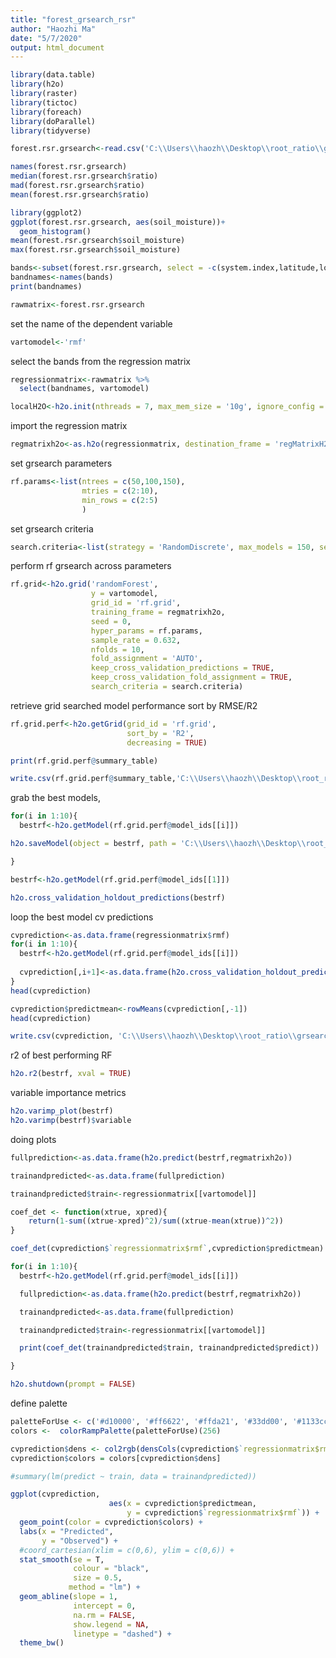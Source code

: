 ---
title: "forest_grsearch_rsr"
author: "Haozhi Ma"
date: "5/7/2020"
output: html_document
---




```{R}
library(data.table)
library(h2o)
library(raster)
library(tictoc)
library(foreach)
library(doParallel)
library(tidyverse)
```


```{R}
forest.rsr.grsearch<-read.csv('C:\\Users\\haozh\\Desktop\\root_ratio\\grsearch\\forest_rsr_sample_for_grsearch_20200517.csv')

```

```{R}
names(forest.rsr.grsearch)
median(forest.rsr.grsearch$ratio)
mad(forest.rsr.grsearch$ratio)
mean(forest.rsr.grsearch$ratio)
```
```{R}
library(ggplot2)
ggplot(forest.rsr.grsearch, aes(soil_moisture))+
  geom_histogram()
mean(forest.rsr.grsearch$soil_moisture)
max(forest.rsr.grsearch$soil_moisture)
```

```{R}
bands<-subset(forest.rsr.grsearch, select = -c(system.index,latitude,longitude,index,Pixel_Lat, Pixel_Long,latitude_209564535,longitude_209564535,ratio,.geo,Global_Biomass_IPCC,X,X_1,Abs_Lat,rmf))
bandnames<-names(bands)
print(bandnames)

```


```{R}
rawmatrix<-forest.rsr.grsearch

```



set the name of the dependent variable

```{R}
vartomodel<-'rmf'
```
select the bands from the regression matrix
```{R}
regressionmatrix<-rawmatrix %>%
  select(bandnames, vartomodel)
```

```{R}
localH2O<-h2o.init(nthreads = 7, max_mem_size = '10g', ignore_config = TRUE)

```


import the regression matrix
```{R}
regmatrixh2o<-as.h2o(regressionmatrix, destination_frame = 'regMatrixH2O')
```


set grsearch parameters

```{R}
rf.params<-list(ntrees = c(50,100,150),
                mtries = c(2:10),
                min_rows = c(2:5)
                )

```

set grsearch criteria

```{R}
search.criteria<-list(strategy = 'RandomDiscrete', max_models = 150, seed = 0, max_runtime_secs = 3600)


```



perform rf grsearch across parameters

```{R}
rf.grid<-h2o.grid('randomForest',
                  y = vartomodel,
                  grid_id = 'rf.grid',
                  training_frame = regmatrixh2o,
                  seed = 0,
                  hyper_params = rf.params,
                  sample_rate = 0.632,
                  nfolds = 10,
                  fold_assignment = 'AUTO',
                  keep_cross_validation_predictions = TRUE,
                  keep_cross_validation_fold_assignment = TRUE,
                  search_criteria = search.criteria)
```



retrieve grid searched model performance sort by RMSE/R2


```{R}
rf.grid.perf<-h2o.getGrid(grid_id = 'rf.grid',
                          sort_by = 'R2',
                          decreasing = TRUE)

```





```{R}
print(rf.grid.perf@summary_table)

```


```{R}
write.csv(rf.grid.perf@summary_table,'C:\\Users\\haozh\\Desktop\\root_ratio\\grsearch\\forest_rfgrsearch_r2_20200517.csv')
```

grab the best models,

```{R}

for(i in 1:10){
  bestrf<-h2o.getModel(rf.grid.perf@model_ids[[i]])

h2o.saveModel(object = bestrf, path = 'C:\\Users\\haozh\\Desktop\\root_ratio\\grsearch\\best_forest_models',force = TRUE)

}

```




```{R}
bestrf<-h2o.getModel(rf.grid.perf@model_ids[[1]])

h2o.cross_validation_holdout_predictions(bestrf)

```

loop the best model cv predictions


```{R}
cvprediction<-as.data.frame(regressionmatrix$rmf)
for(i in 1:10){
  bestrf<-h2o.getModel(rf.grid.perf@model_ids[[i]])
  
  cvprediction[,i+1]<-as.data.frame(h2o.cross_validation_holdout_predictions(bestrf))
}
head(cvprediction)
```

```{R}
cvprediction$predictmean<-rowMeans(cvprediction[,-1])
head(cvprediction)
```

```{R}

write.csv(cvprediction, 'C:\\Users\\haozh\\Desktop\\root_ratio\\grsearch\\forest_cvprediction_20200821.csv')

```


r2 of best performing RF

```{R}
h2o.r2(bestrf, xval = TRUE)

```
variable importance metrics

```{R}
h2o.varimp_plot(bestrf)
h2o.varimp(bestrf)$variable
```



doing plots


```{R}
fullprediction<-as.data.frame(h2o.predict(bestrf,regmatrixh2o))

trainandpredicted<-as.data.frame(fullprediction)

trainandpredicted$train<-regressionmatrix[[vartomodel]]

```

```{R}
coef_det <- function(xtrue, xpred){
    return(1-sum((xtrue-xpred)^2)/sum((xtrue-mean(xtrue))^2))
}

```

```{R}
coef_det(cvprediction$`regressionmatrix$rmf`,cvprediction$predictmean)

```

```{R}

for(i in 1:10){
  bestrf<-h2o.getModel(rf.grid.perf@model_ids[[i]])

  fullprediction<-as.data.frame(h2o.predict(bestrf,regmatrixh2o))

  trainandpredicted<-as.data.frame(fullprediction)

  trainandpredicted$train<-regressionmatrix[[vartomodel]]

  print(coef_det(trainandpredicted$train, trainandpredicted$predict))

}

```

```{R}
h2o.shutdown(prompt = FALSE)

```


define palette

```{R}
paletteForUse <- c('#d10000', '#ff6622', '#ffda21', '#33dd00', '#1133cc', '#220066', '#330044')
colors <-  colorRampPalette(paletteForUse)(256)

cvprediction$dens <- col2rgb(densCols(cvprediction$`regressionmatrix$rmf`, cvprediction$predictmean))[1,] + 1L
cvprediction$colors = colors[cvprediction$dens]

#summary(lm(predict ~ train, data = trainandpredicted))

```

```{R}
ggplot(cvprediction, 
                      aes(x = cvprediction$predictmean, 
                          y = cvprediction$`regressionmatrix$rmf`)) +
  geom_point(color = cvprediction$colors) +
  labs(x = "Predicted",
       y = "Observed") +
  #coord_cartesian(xlim = c(0,6), ylim = c(0,6)) +
  stat_smooth(se = T,
              colour = "black",
              size = 0.5,
             method = "lm") +
  geom_abline(slope = 1,
              intercept = 0,
              na.rm = FALSE, 
              show.legend = NA, 
              linetype = "dashed") +
  theme_bw()

```


